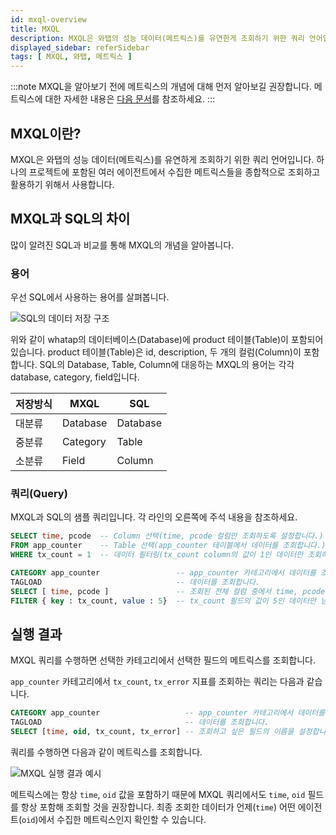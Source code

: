 ```yaml
---
id: mxql-overview
title: MXQL
description: MXQL은 와탭의 성능 데이터(메트릭스)를 유연한게 조회하기 위한 쿼리 언어입니다.
displayed_sidebar: referSidebar
tags: [ MXQL, 와탭, 메트릭스 ]
---
```


:::note
MXQL을 알아보기 전에 메트릭스의 개념에 대해 먼저 알아보길 권장합니다. 메트릭스에 대한 자세한 내용은 [다음 문서](../metrics/common-metrics-intro)를 참조하세요.
:::

## MXQL이란?

MXQL은 와탭의 성능 데이터(메트릭스)를 유연하게 조회하기 위한 쿼리 언어입니다. 하나의 프로젝트에 포함된 여러 에이전트에서 수집한 메트릭스들을 종합적으로 조회하고 활용하기 위해서 사용합니다.

## MXQL과 SQL의 차이

많이 알려진 SQL과 비교를 통해 MXQL의 개념을 알아봅니다.

### 용어

우선 SQL에서 사용하는 용어를 살펴봅니다.

![SQL의 데이터 저장 구조](https://img.whatap.io/media/images/mxql-6.png)

위와 같이 whatap의 데이터베이스(Database)에 product 테이블(Table)이 포함되어 있습니다. product 테이블(Table)은 id, description, 두 개의 컬럼(Column)이 포함합니다. SQL의 Database, Table, Column에 대응하는 MXQL의 용어는 각각 database, category, field입니다.

| 저장방식 | MXQL     | SQL      |
| -------- | -------- | -------- |
| 대분류   | Database | Database |
| 중분류   | Category | Table    |
| 소분류   | Field    | Column   |

### 쿼리(Query)

MXQL과 SQL의 샘플 쿼리입니다. 각 라인의 오른쪽에 주석 내용을 참조하세요.

```sql title='간단한 SQL 쿼리'
SELECT time, pcode  -- Column 선택(time, pcode 컬럼만 조회하도록 설정합니다.)
FROM app_counter    -- Table 선택(app_counter 테이블에서 데이터를 조회합니다.)
WHERE tx_count = 1  -- 데이터 필터링(tx_count column의 값이 1인 데이터만 조회하도록 설정합니다.)
```

```sql title='간단한 mxql 쿼리'
CATEGORY app_counter                 -- app_counter 카테고리에서 데이터를 조회하도록 설정합니다.
TAGLOAD                              -- 데이터를 조회합니다.
SELECT [ time, pcode ]               -- 조회된 전체 컬럼 중에서 time, pcode 필드만 선택합니다.
FILTER { key : tx_count, value : 5}  -- tx_count 필드의 값이 5인 데이터만 남깁니다.
```

## 실행 결과

MXQL 쿼리를 수행하면 선택한 카테고리에서 선택한 필드의 메트릭스를 조회합니다.

`app_counter` 카테고리에서 `tx_count`, `tx_error` 지표를 조회하는 쿼리는 다음과 같습니다.

```sql title='MXQL 수행'
CATEGORY app_counter                   -- app_counter 카테고리에서 데이터를 조회하도록 설정합니다.
TAGLOAD                                -- 데이터를 조회합니다.
SELECT [time, oid, tx_count, tx_error] -- 조회하고 싶은 필드의 이름을 설정합니다.
````

쿼리를 수행하면 다음과 같이 메트릭스를 조회합니다.

![MXQL 실행 결과 예시](https://img.whatap.io/media/images/mxql_overview.png)

메트릭스에는 항상 `time`, `oid` 값을 포함하기 때문에 MXQL 쿼리에서도 `time`, `oid` 필드를 항상 포함해 조회할 것을 권장합니다. 최종 조회한 데이터가 언제(`time`) 어떤 에이전트(`oid`)에서 수집한 메트릭스인지 확인할 수 있습니다.